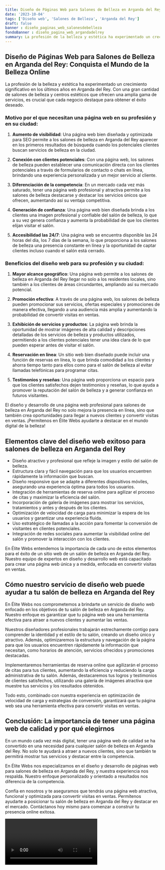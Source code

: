 ```yaml
---
title: Diseño de Páginas Web para Salones de Belleza en Arganda del Rey
date: '2023-10-04'
tags: ['Diseño web', 'Salones de Belleza', 'Arganda del Rey']
draft: false
banner : diseño_paginas_web_salonesdebelleza
fondoBanner : diseño_pagina_web_argandadelrey
summary: La profesión de la belleza y estética ha experimentado un crecimiento significativo en los últimos años en Arganda del Rey. Con una gran cantidad de salones de belleza y centros estéticos que ofrecen una amplia gama de servicios, es crucial que cada negocio destaque para obtener el éxito deseado.
---
```


## Diseño de Páginas Web para Salones de Belleza en Arganda del Rey: Conquista el Mundo de la Belleza Online

La profesión de la belleza y estética ha experimentado un crecimiento significativo en los últimos años en Arganda del Rey. Con una gran cantidad de salones de belleza y centros estéticos que ofrecen una amplia gama de servicios, es crucial que cada negocio destaque para obtener el éxito deseado.

### Motivo por el que necesitan una página web en su profesión y en su ciudad:

1. **Aumento de visibilidad**: Una página web bien diseñada y optimizada para SEO permite a los salones de belleza en Arganda del Rey aparecer en los primeros resultados de búsqueda cuando los potenciales clientes buscan servicios de belleza en la ciudad.

2. **Conexión con clientes potenciales**: Con una página web, los salones de belleza pueden establecer una comunicación directa con los clientes potenciales a través de formularios de contacto o chats en línea, brindando una experiencia personalizada y un mejor servicio al cliente.

3. **Diferenciación de la competencia**: En un mercado cada vez más saturado, tener una página web profesional y atractiva permite a los salones de belleza destacarse y destacar los servicios únicos que ofrecen, aumentando así su ventaja competitiva.

4. **Generación de confianza**: Una página web bien diseñada brinda a los clientes una imagen profesional y confiable del salón de belleza, lo que a su vez genera confianza y aumenta la probabilidad de que los clientes elijan visitar el salón.

5. **Accesibilidad las 24/7**: Una página web se encuentra disponible las 24 horas del día, los 7 días de la semana, lo que proporciona a los salones de belleza una presencia constante en línea y la oportunidad de captar clientes incluso cuando el salón está cerrado.

### Beneficios del diseño web para su profesión y su ciudad:

1. **Mayor alcance geográfico**: Una página web permite a los salones de belleza en Arganda del Rey llegar no solo a los residentes locales, sino también a los clientes de áreas circundantes, ampliando así su mercado potencial.

2. **Promoción efectiva**: A través de una página web, los salones de belleza pueden promocionar sus servicios, ofertas especiales y promociones de manera efectiva, llegando a una audiencia más amplia y aumentando la probabilidad de convertir visitas en ventas.

3. **Exhibición de servicios y productos**: La página web brinda la oportunidad de mostrar imágenes de alta calidad y descripciones detalladas de los servicios de belleza y productos utilizados, permitiendo a los clientes potenciales tener una idea clara de lo que pueden esperar antes de visitar el salón.

4. **Reservación en línea**: Un sitio web bien diseñado puede incluir una función de reservas en línea, lo que brinda comodidad a los clientes y ahorra tiempo tanto para ellos como para el salón de belleza al evitar llamadas telefónicas para programar citas.

5. **Testimonios y reseñas**: Una página web proporciona un espacio para que los clientes satisfechos dejen testimonios y reseñas, lo que ayuda a promover la reputación del salón de belleza y a generar confianza en futuros visitantes.

El diseño y desarrollo de una página web profesional para salones de belleza en Arganda del Rey no solo mejora la presencia en línea, sino que también crea oportunidades para llegar a nuevos clientes y convertir visitas en ventas. ¡Permítenos en Élite Webs ayudarte a destacar en el mundo digital de la belleza!

<GifSeo />

<Cta />

## Elementos clave del diseño web exitoso para salones de belleza en Arganda del Rey

- Diseño atractivo y profesional que refleje la imagen y estilo del salón de belleza.
- Estructura clara y fácil navegación para que los usuarios encuentren rápidamente la información que buscan.
- Diseño responsive que se adapte a diferentes dispositivos móviles, asegurando una experiencia óptima para todos los usuarios.
- Integración de herramientas de reserva online para agilizar el proceso de citas y maximizar la eficiencia del salón.
- Incorporación de galería de imágenes para mostrar los servicios, tratamientos y antes y después de los clientes.
- Optimización de velocidad de carga para minimizar la espera de los usuarios y garantizar una experiencia fluida.
- Uso estratégico de llamadas a la acción para fomentar la conversión de visitantes en clientes potenciales.
- Integración de redes sociales para aumentar la visibilidad online del salón y promover la interacción con los clientes.

En Élite Webs entendemos la importancia de cada uno de estos elementos para el éxito de un sitio web de un salón de belleza en Arganda del Rey. Nuestro equipo de expertos en diseño y desarrollo web está capacitado para crear una página web única y a medida, enfocada en convertir visitas en ventas.

## Cómo nuestro servicio de diseño web puede ayudar a tu salón de belleza en Arganda del Rey

En Élite Webs nos comprometemos a brindarte un servicio de diseño web enfocado en los objetivos de tu salón de belleza en Arganda del Rey. Nuestro enfoque es garantizar que tu página web sea una herramienta efectiva para atraer a nuevos clientes y aumentar las ventas.

Nuestros diseñadores profesionales trabajarán estrechamente contigo para comprender la identidad y el estilo de tu salón, creando un diseño único y atractivo. Además, optimizaremos la estructura y navegación de la página para que los usuarios encuentren rápidamente la información que necesitan, como horarios de atención, servicios ofrecidos y promociones destacadas.

Implementaremos herramientas de reserva online que agilizarán el proceso de citas para tus clientes, aumentando la eficiencia y reduciendo la carga administrativa de tu salón. Además, destacaremos tus logros y testimonios de clientes satisfechos, utilizando una galería de imágenes atractiva que muestre tus servicios y los resultados obtenidos.

Todo esto, combinado con nuestra experiencia en optimización de velocidad de carga y estrategias de conversión, garantizará que tu página web sea una herramienta efectiva para convertir visitas en ventas. 

## Conclusión: La importancia de tener una página web de calidad y por qué elegirnos

En un mundo cada vez más digital, tener una página web de calidad se ha convertido en una necesidad para cualquier salón de belleza en Arganda del Rey. No solo te ayudará a atraer a nuevos clientes, sino que también te permitirá mostrar tus servicios y destacar entre la competencia.

En Élite Webs nos especializamos en el diseño y desarrollo de páginas web para salones de belleza en Arganda del Rey, y nuestra experiencia nos respalda. Nuestro enfoque personalizado y orientado a resultados nos diferencia de la competencia.

Confía en nosotros y te aseguramos que tendrás una página web atractiva, funcional y optimizada para convertir visitas en ventas. Permítenos ayudarte a posicionar tu salón de belleza en Arganda del Rey y destacar en el mercado. Contáctanos hoy mismo para comenzar a construir tu presencia online exitosa.

<Video />

<CtaBot job='Salones de Belleza' city='Arganda del Rey'/>

<Gmaps query='Arganda del Rey+españa+maps' />